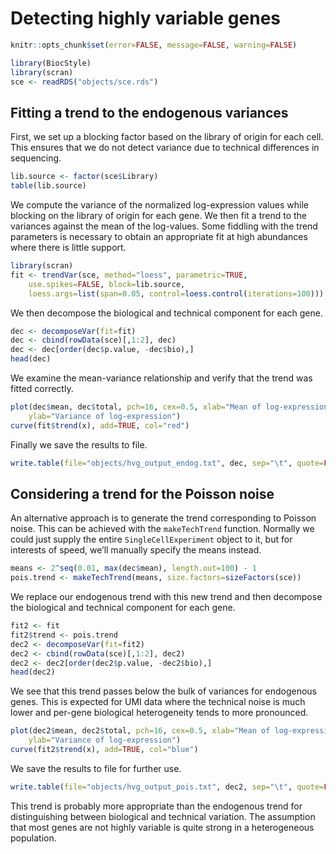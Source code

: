 # Detecting highly variable genes

```r
knitr::opts_chunk$set(error=FALSE, message=FALSE, warning=FALSE)
```

```r
library(BiocStyle)
library(scran)
sce <- readRDS("objects/sce.rds")
```

## Fitting a trend to the endogenous variances

First, we set up a blocking factor based on the library of origin for each cell.
This ensures that we do not detect variance due to technical differences in sequencing.

```r
lib.source <- factor(sce$Library)
table(lib.source)
```

We compute the variance of the normalized log-expression values while blocking on the library of origin for each gene.
We then fit a trend to the variances against the mean of the log-values.
Some fiddling with the trend parameters is necessary to obtain an appropriate fit at high abundances where there is little support.

```r
library(scran)
fit <- trendVar(sce, method="loess", parametric=TRUE, 
    use.spikes=FALSE, block=lib.source,
    loess.args=list(span=0.05, control=loess.control(iterations=100)))
```

We then decompose the biological and technical component for each gene.

```r
dec <- decomposeVar(fit=fit)
dec <- cbind(rowData(sce)[,1:2], dec)
dec <- dec[order(dec$p.value, -dec$bio),]
head(dec)
```

We examine the mean-variance relationship and verify that the trend was fitted correctly.

```r
plot(dec$mean, dec$total, pch=16, cex=0.5, xlab="Mean of log-expression", 
    ylab="Variance of log-expression")
curve(fit$trend(x), add=TRUE, col="red")
```

Finally we save the results to file.

```r
write.table(file="objects/hvg_output_endog.txt", dec, sep="\t", quote=FALSE, row.names=FALSE)
```

<!--
Also saving the trend.

```r
saveRDS(file="objects/trendfit_endog.rds", fit)
```
-->

## Considering a trend for the Poisson noise

An alternative approach is to generate the trend corresponding to Poisson noise.
This can be achieved with the `makeTechTrend` function.
Normally we could just supply the entire `SingleCellExperiment` object to it, but for interests of speed, we'll manually specify the means instead.

```r
means <- 2^seq(0.01, max(dec$mean), length.out=100) - 1
pois.trend <- makeTechTrend(means, size.factors=sizeFactors(sce))
```

We replace our endogenous trend with this new trend and then decompose the biological and technical component for each gene.

```r
fit2 <- fit
fit2$trend <- pois.trend
dec2 <- decomposeVar(fit=fit2)
dec2 <- cbind(rowData(sce)[,1:2], dec2)
dec2 <- dec2[order(dec2$p.value, -dec2$bio),]
head(dec2)
```

We see that this trend passes below the bulk of variances for endogenous genes.
This is expected for UMI data where the technical noise is much lower and per-gene biological heterogeneity tends to more pronounced.

```r
plot(dec2$mean, dec2$total, pch=16, cex=0.5, xlab="Mean of log-expression", 
    ylab="Variance of log-expression")
curve(fit2$trend(x), add=TRUE, col="blue")
```

We save the results to file for further use.

```r
write.table(file="objects/hvg_output_pois.txt", dec2, sep="\t", quote=FALSE, row.names=FALSE)
```

This trend is probably more appropriate than the endogenous trend for distinguishing between biological and technical variation.
The assumption that most genes are not highly variable is quite strong in a heterogeneous population.

<!--
Also saving the trend.

```r
saveRDS(file="objects/trendfit_pois.rds", fit2)
```
-->


